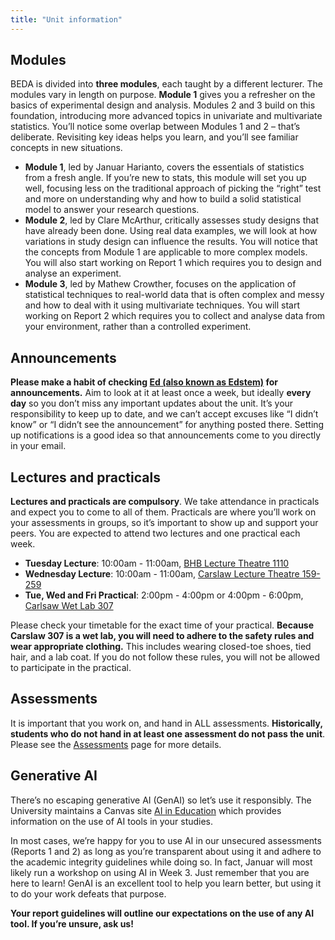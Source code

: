 ```yaml
---
title: "Unit information"
---
```


## Modules

BEDA is divided into **three modules**, each taught by a different lecturer. The modules vary in length on purpose. **Module 1** gives you a refresher on the basics of experimental design and analysis. Modules 2 and 3 build on this foundation, introducing more advanced topics in univariate and multivariate statistics. You’ll notice some overlap between Modules 1 and 2 – that’s deliberate. Revisiting key ideas helps you learn, and you’ll see familiar concepts in new situations.

- **Module 1**, led by Januar Harianto, covers the essentials of statistics from a fresh angle. If you’re new to stats, this module will set you up well, focusing less on the traditional approach of picking the “right” test and more on understanding why and how to build a solid statistical model to answer your research questions.
- **Module 2**, led by Clare McArthur, critically assesses study designs that have already been done. Using real data examples, we will look at how variations in study design can influence the results. You will notice that the concepts from Module 1 are applicable to more complex models. You will also start working on Report 1 which requires you to design and analyse an experiment.
- **Module 3**, led by Mathew Crowther, focuses on the application of statistical techniques to real-world data that is often complex and messy and how to deal with it using multivariate techniques. You will start working on Report 2 which requires you to collect and analyse data from your environment, rather than a controlled experiment.

## Announcements
**Please make a habit of checking [Ed (also known as Edstem)](https://edstem.org/au/dashboard) for announcements.** Aim to look at it at least once a week, but ideally **every day** so you don’t miss any important updates about the unit. It’s your responsibility to keep up to date, and we can’t accept excuses like “I didn’t know” or “I didn’t see the announcement” for anything posted there. Setting up notifications is a good idea so that announcements come to you directly in your email.

## Lectures and practicals

**Lectures and practicals are compulsory**. We take attendance in practicals and expect you to come to all of them. Practicals are where you’ll work on your assessments in groups, so it’s important to show up and support your peers. You are expected to attend two lectures and one practical each week.

- **Tuesday Lecture**: 10:00am - 11:00am, [BHB Lecture Theatre 1110](https://maps.sydney.edu.au/?room=H70.01.1110)
- **Wednesday Lecture**: 10:00am - 11:00am, [Carslaw Lecture Theatre 159-259](https://maps.sydney.edu.au/?room=F07.02.159-259)
- **Tue, Wed and Fri Practical**: 2:00pm - 4:00pm or 4:00pm - 6:00pm, [Carlsaw Wet Lab 307](https://maps.sydney.edu.au/?room=F07.03.307)

Please check your timetable for the exact time of your practical. **Because Carslaw 307 is a wet lab, you will need to adhere to the safety rules and wear appropriate clothing.** This includes wearing closed-toe shoes, tied hair, and a lab coat. If you do not follow these rules, you will not be allowed to participate in the practical.

## Assessments

It is important that you work on, and hand in ALL assessments. **Historically, students who do not hand in at least one assessment do not pass the unit**. Please see the [Assessments](assessments/assessments.qmd) page for more details. 

## Generative AI

There’s no escaping generative AI (GenAI) so let’s use it responsibly. The University maintains a Canvas site [AI in Education](https://canvas.sydney.edu.au/courses/51655) which provides information on the use of AI tools in your studies. 

In most cases, we’re happy for you to use AI in our unsecured assessments (Reports 1 and 2) as long as you’re transparent about using it and adhere to the academic integrity guidelines while doing so. In fact, Januar will most likely run a workshop on using AI in Week 3. Just remember that you are here to learn! GenAI is an excellent tool to help you learn better, but using it to do your work defeats that purpose.

**Your report guidelines will outline our expectations on the use of any AI tool. If you’re unsure, ask us!**
